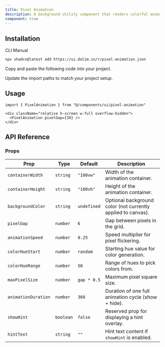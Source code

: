 ```yaml
---
title: Pixel Animation
description: A background utility component that renders colorful animation leaves arranged in circular rings. Useful for decorative sections or ambient motion backgrounds.
component: true
---
```


<ComponentPreview
  name="pixel-animation-default"
  className="[&_.preview>[data-orientation=vertical]]:sm:max-w-[90%] **:[.preview]:min-h-[580px]"
  description="Animated colorful leaves with blur and circular motion."
  align="start"
/>

## Installation

<CodeTabs>

<TabsList>
  <TabsTrigger value="cli">CLI</TabsTrigger>
  <TabsTrigger value="manual">Manual</TabsTrigger>
</TabsList>

<TabsContent value="cli">

```bash
npx shadcn@latest add https://ui.dalim.in/r/pixel-animation.json
```

</TabsContent>

<TabsContent value="manual">

<Steps>

<Step>Copy and paste the following code into your project.</Step>

<ComponentSource name="pixel-animation" title="components/ui/pixel-animation.tsx" />

<Step>Update the import paths to match your project setup.</Step>

</Steps>

</TabsContent>

</CodeTabs>

## Usage

```tsx showLineNumbers
import { PixelAnimation } from "@/components/ui/pixel-animation"
```

```tsx showLineNumbers
<div className="relative h-screen w-full overflow-hidden">
  <PixelAnimation pixelGap={10} />
</div>
```
 
 ## API Reference

### Props

| Prop               | Type      | Default     | Description                                                                 |
|--------------------|-----------|-------------|-----------------------------------------------------------------------------|
| `containerWidth`   | `string`  | `"100vw"`   | Width of the animation container.                                           |
| `containerHeight`  | `string`  | `"100vh"`   | Height of the animation container.                                          |
| `backgroundColor`  | `string`  | `undefined` | Optional background color (not currently applied to canvas).                |
| `pixelGap`         | `number`  | `6`         | Gap between pixels in the grid.                                             |
| `animationSpeed`   | `number`  | `0.25`      | Speed multiplier for pixel flickering.                                      |
| `colorHueStart`    | `number`  | `random`    | Starting hue value for color generation.                                    |
| `colorHueRange`    | `number`  | `50`        | Range of hues to pick colors from.                                          |
| `maxPixelSize`     | `number`  | `gap * 0.5` | Maximum pixel square size.                                                  |
| `animationDuration`| `number`  | `360`       | Duration of one full animation cycle (show + hide).                         |
| `showHint`         | `boolean` | `false`     | Reserved prop for displaying a hint overlay.                                |
| `hintText`         | `string`  | `""`        | Hint text content if `showHint` is enabled.                                 |
